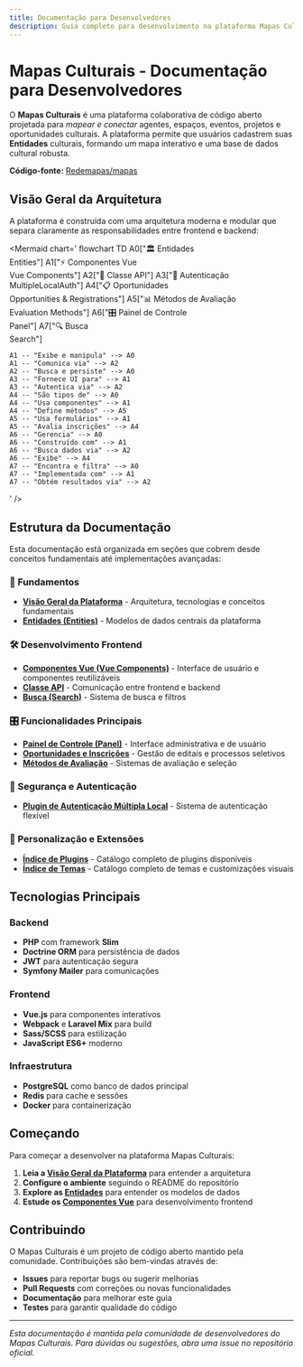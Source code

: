 ```yaml
---
title: Documentação para Desenvolvedores
description: Guia completo para desenvolvimento na plataforma Mapas Culturais
---
```


# Mapas Culturais - Documentação para Desenvolvedores

O **Mapas Culturais** é uma plataforma colaborativa de código aberto projetada para *mapear e conectar* agentes, espaços, eventos, projetos e oportunidades culturais. A plataforma permite que usuários cadastrem suas **Entidades** culturais, formando um mapa interativo e uma base de dados cultural robusta.

**Código-fonte:** [Redemapas/mapas](https://github.com/redemapas/mapas)

## Visão Geral da Arquitetura

A plataforma é construída com uma arquitetura moderna e modular que separa claramente as responsabilidades entre frontend e backend:

<Mermaid
  chart='
flowchart TD
    A0["🏛️ Entidades<br/>Entities"]
    A1["⚡ Componentes Vue<br/>Vue Components"]
    A2["🔌 Classe API"]
    A3["🔐 Autenticação<br/>MultipleLocalAuth"]
    A4["📋 Oportunidades<br/>Opportunities & Registrations"]
    A5["📊 Métodos de Avaliação<br/>Evaluation Methods"]
    A6["🎛️ Painel de Controle<br/>Panel"]
    A7["🔍 Busca<br/>Search"]
    
    A1 -- "Exibe e manipula" --> A0
    A1 -- "Comunica via" --> A2
    A2 -- "Busca e persiste" --> A0
    A3 -- "Fornece UI para" --> A1
    A3 -- "Autentica via" --> A2
    A4 -- "São tipos de" --> A0
    A4 -- "Usa componentes" --> A1
    A4 -- "Define métodos" --> A5
    A5 -- "Usa formulários" --> A1
    A5 -- "Avalia inscrições" --> A4
    A6 -- "Gerencia" --> A0
    A6 -- "Construído com" --> A1
    A6 -- "Busca dados via" --> A2
    A6 -- "Exibe" --> A4
    A7 -- "Encontra e filtra" --> A0
    A7 -- "Implementada com" --> A1
    A7 -- "Obtém resultados via" --> A2
' />

## Estrutura da Documentação

Esta documentação está organizada em seções que cobrem desde conceitos fundamentais até implementações avançadas:

### 📖 Fundamentos

- **[Visão Geral da Plataforma](devs/00_visao_geral_plataforma/)** - Arquitetura, tecnologias e conceitos fundamentais
- **[Entidades (Entities)](devs/01_entidades__entities__)** - Modelos de dados centrais da plataforma

### 🛠️ Desenvolvimento Frontend

- **[Componentes Vue (Vue Components)](devs/02_componentes_vue__vue_components__)** - Interface de usuário e componentes reutilizáveis
- **[Classe API](devs/03_classe_api_)** - Comunicação entre frontend e backend
- **[Busca (Search)](devs/04_busca__search__)** - Sistema de busca e filtros

### 🎛️ Funcionalidades Principais

- **[Painel de Controle (Panel)](devs/05_painel_de_controle__panel__)** - Interface administrativa e de usuário
- **[Oportunidades e Inscrições](devs/06_oportunidades_e_inscricoes__opportunities___registrations__)** - Gestão de editais e processos seletivos
- **[Métodos de Avaliação](devs/07_metodos_de_avaliacao__evaluation_methods__)** - Sistemas de avaliação e seleção

### 🔐 Segurança e Autenticação

- **[Plugin de Autenticação Múltipla Local](devs/08_plugin_de_autenticacao_multipla_local__multiplelocalauth__)** - Sistema de autenticação flexível

### 🎨 Personalização e Extensões

- **[Índice de Plugins](devs/09_plugins_index)** - Catálogo completo de plugins disponíveis
- **[Índice de Temas](devs/10_themes_index)** - Catálogo completo de temas e customizações visuais

## Tecnologias Principais

### Backend
- **PHP** com framework **Slim**
- **Doctrine ORM** para persistência de dados
- **JWT** para autenticação segura
- **Symfony Mailer** para comunicações

### Frontend
- **Vue.js** para componentes interativos
- **Webpack** e **Laravel Mix** para build
- **Sass/SCSS** para estilização
- **JavaScript ES6+** moderno

### Infraestrutura
- **PostgreSQL** como banco de dados principal
- **Redis** para cache e sessões
- **Docker** para containerização

## Começando

Para começar a desenvolver na plataforma Mapas Culturais:

1. **Leia a [Visão Geral da Plataforma](devs/00_visao_geral_plataforma/)** para entender a arquitetura
2. **Configure o ambiente** seguindo o README do repositório
3. **Explore as [Entidades](devs/01_entidades__entities__)** para entender os modelos de dados
4. **Estude os [Componentes Vue](devs/02_componentes_vue__vue_components__)** para desenvolvimento frontend

## Contribuindo

O Mapas Culturais é um projeto de código aberto mantido pela comunidade. Contribuições são bem-vindas através de:

- **Issues** para reportar bugs ou sugerir melhorias
- **Pull Requests** com correções ou novas funcionalidades
- **Documentação** para melhorar este guia
- **Testes** para garantir qualidade do código

---

*Esta documentação é mantida pela comunidade de desenvolvedores do Mapas Culturais. Para dúvidas ou sugestões, abra uma issue no repositório oficial.*
